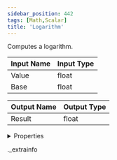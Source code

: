 ```yaml
---
sidebar_position: 442
tags: [Math,Scalar]
title: 'Logarithm'
---
```


Computes a logarithm.



<IChip uuid="28a105ab-a947-4493-a51d-ced76a9601ee" />

| Input Name | Input Type |
|-----------|-----------|
| Value | float |
| Base | float |

| Output Name | Output Type |
|-----------|-----------|
| Result | float |


<details>
  <summary>Properties</summary>
  <div>
    <div>
    <table>
      <thead>
        <tr>
          <th>Room availability:</th>
          <th>Available everywhere</th>
        </tr>
        <tr>
          <th>Is beta required?</th>
          <th>No</th>
        </tr>
        <tr>
          <th>Is this chip a trolling risk?</th>
          <th>No</th>
        </tr>
        <tr>
          <th>Is this chip a role assignment risk?</th>
          <th>No</th>
        </tr>
        <tr>
          <th>Chip UUID</th>
          <th>28a105ab-a947-4493-a51d-ced76a9601ee</th>
        </tr>
      </thead>
    </table>
    </div>
  </div>
</details>

._extrainfo